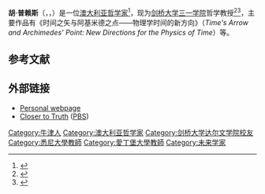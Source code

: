 {{Infobox philosopher
| region = [[西方哲学|西方哲学]]
| era    = [[当代哲学|当代哲学]]
| name              = Huw Price
| birth_date        = {{birth date and age|df=yes|1953|05|17}}
| birth_place       = 英格兰[[牛津|牛津]]
| school_tradition  = [[分析哲學|分析哲學]]<br>[[新实用主义|新实用主义]]
| nationality       = [[澳大利亚公民|澳大利亚公民]]
| institutions      = [[剑桥大学三一学院|剑桥大学三一学院]]
| main_interests    = [[科学哲学|科学哲学]]
| alma_mater        = [[澳大利亞國立大學|澳大利亞國立大學]]<br>[[牛津大学|牛津大学]]<br>[[剑桥大学达尔文学院|剑桥大学达尔文学院]]
| influences        = 
| influenced        = 
| notable_ideas     = 广域[[显现主义|显现主义]] ([[反再现主义|反再现主义]]),<ref>Huw Price, ''Expressivism, Pragmatism and Representationalism'' (Cambridge University Press, 2013), p. 87.</ref> [[主体|主体]][[自然主义|自然主义]] (philosophy needs to begin with what science tells us about ourselves)<ref>Huw Price, ''Expressivism, Pragmatism and Representationalism'' (Cambridge University Press, 2013), p. 5.</ref>
| website           = {{URL|http://prce.hu/}}
| thesis_title      = The Problem of the Single Case
| thesis_year       = 1981
| doctoral_advisor  = [[Hugh_Mellor|Hugh Mellor]]
}}
'''胡·普赖斯'''（{{lang-en|Huw Price}}，{{IPAc-en|h|j|uː|_|p|r|aɪ|s}}，{{bd|1953年|5月17日|}}）是一位[[澳大利亚|澳大利亚]][[哲学家|哲学家]]<ref>{{cite web|title=A Companion to Philosophy in Australia and New Zealand|url=http://books.publishing.monash.edu/apps/bookworm/view/A+Companion+to+Philosophy+in+Australia+and+New+Zealand/56/xhtml/chapter15b.html#chapter15sec33|access-date=8 December 2013}}</ref>，现为[[剑桥大学三一学院|剑桥大学三一学院]]哲学教授<ref>{{cite web|title=Faculty of Philosophy – Teaching and Research Staff|url=http://www.phil.cam.ac.uk/people/teaching-research|access-date=31 December 2016}}</ref><ref>{{cite web|title=Trinity College – The Fellowship|url=http://www.trin.cam.ac.uk/index.php?pageid=321|access-date=28 December 2012}}</ref>，主要作品有《时间之矢与阿基米德之点——物理学时间的新方向》（''Time's Arrow and Archimedes' Point: New Directions for the Physics of Time''）等。
== 参考文献 ==
{{reflist}}
== 外部链接 ==
*[http://prce.hu/w/ Personal webpage]
*[[Closer_to_Truth|Closer to Truth]] ([[PBS|PBS]]) {{youtube|xvkuJdF1k3c|interview with Huw Price}}


{{Authority control}}

{{DEFAULTSORT:Price, Huw}}

[[Category:牛津人|Category:牛津人]]
[[Category:澳大利亚哲学家|Category:澳大利亚哲学家]]
[[Category:剑桥大学达尔文学院校友|Category:剑桥大学达尔文学院校友]]
[[Category:悉尼大學教師|Category:悉尼大學教師]]
[[Category:愛丁堡大學教師|Category:愛丁堡大學教師]]
[[Category:未来学家|Category:未来学家]]